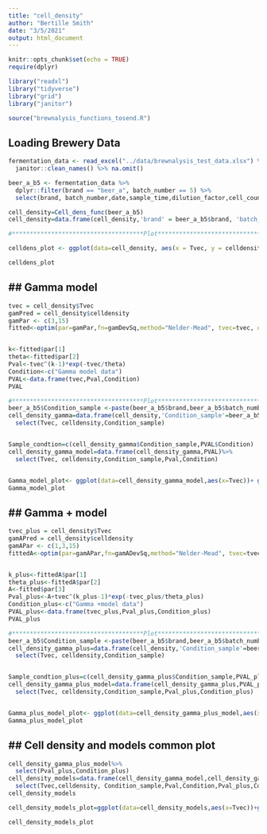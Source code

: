 ```yaml
---
title: "cell_density"
author: "Bertille Smith"
date: "3/5/2021"
output: html_document
---
```


```r
knitr::opts_chunk$set(echo = TRUE)
require(dplyr)

library("readxl")
library("tidyverse")
library("grid")
library("janitor")

source("brewnalysis_functions_tosend.R")

```

## Loading Brewery Data

```r
fermentation_data <- read_excel("../data/brewnalysis_test_data.xlsx") %>%
  janitor::clean_names() %>% na.omit()

beer_a_b5 <- fermentation_data %>%
  dplyr::filter(brand == "beer_a", batch_number == 5) %>%
  select(brand, batch_number,date,sample_time,dilution_factor,cell_count_1_live_cells,cell_count_1_squares_counted,cell_count_2_live_cells,cell_count_2_squares_counted)

cell_density=Cell_dens_func(beer_a_b5)
cell_density=data.frame(cell_density,'brand' = beer_a_b5$brand, 'batch_number' = beer_a_b5$batch_number)

#*************************************Plot**************************************

celldens_plot <- ggplot(data=cell_density, aes(x = Tvec, y = celldensity, color = brand, shape = factor(batch_number))) +geom_point() + geom_line()+labs(title = "Cell density in wort according to fermentation time", x="Fermentation time (hours)",y="Cell density")

celldens_plot
```

## ## Gamma model 

```r
tvec = cell_density$Tvec
gamPred = cell_density$celldensity
gamPar <- c(3,15)
fitted<-optim(par=gamPar,fn=gamDevSq,method="Nelder-Mead", tvec=tvec, obs=gamPred)


k<-fitted$par[1]
theta<-fitted$par[2]
Pval<-tvec^(k-1)*exp(-tvec/theta)
Condition<-c("Gamma model data")
PVAL<-data.frame(tvec,Pval,Condition)
PVAL

#*************************************Plot**************************************
beer_a_b5$Condition_sample <-paste(beer_a_b5$brand,beer_a_b5$batch_number,sep="_b")
cell_density_gamma=data.frame(cell_density,'Condition_sample'=beer_a_b5$Condition_sample )%>%
  select(Tvec, celldensity,Condition_sample)


Sample_condtion=c(cell_density_gamma$Condition_sample,PVAL$Condition)
cell_density_gamma_model=data.frame(cell_density_gamma,PVAL)%>%
  select(Tvec, celldensity,Condition_sample,Pval,Condition)


Gamma_model_plot<- ggplot(data=cell_density_gamma_model,aes(x=Tvec))+ geom_line(aes(y=celldensity,colour = factor(Condition_sample)))+geom_point(aes(y=celldensity,colour = factor(Condition_sample)))+geom_line(aes(y=Pval,colour = factor(Condition)))+geom_point(aes(y=Pval,colour = factor(Condition)))+labs(title = "Cell density in wort according to fermentation time", x="Fermentation time (hours)",y="Cell density")
Gamma_model_plot

```
## ## Gamma + model 

```r
tvec_plus = cell_density$Tvec
gamAPred = cell_density$celldensity
gamAPar <- c(1,3,15)
fittedA<-optim(par=gamAPar,fn=gamADevSq,method="Nelder-Mead", tvec=tvec, obs=gamAPred)


k_plus<-fittedA$par[1]
theta_plus<-fittedA$par[2]
A<-fitted$par[3]
Pval_plus<-A+tvec^(k_plus-1)*exp(-tvec_plus/theta_plus)
Condition_plus<-c("Gamma +model data")
PVAL_plus<-data.frame(tvec_plus,Pval_plus,Condition_plus)
PVAL_plus

#*************************************Plot**************************************
beer_a_b5$Condition_sample <-paste(beer_a_b5$brand,beer_a_b5$batch_number,sep="_b")
cell_density_gamma_plus=data.frame(cell_density,'Condition_sample'=beer_a_b5$Condition_sample )%>%
  select(Tvec, celldensity,Condition_sample)


Sample_condtion_plus=c(cell_density_gamma_plus$Condition_sample,PVAL_plus$Condition_plus)
cell_density_gamma_plus_model=data.frame(cell_density_gamma_plus,PVAL_plus)%>%
  select(Tvec, celldensity,Condition_sample,Pval_plus,Condition_plus)


Gamma_plus_model_plot<- ggplot(data=cell_density_gamma_plus_model,aes(x=Tvec))+ geom_line(aes(y=celldensity,colour = factor(Condition_sample)))+geom_point(aes(y=celldensity,colour = factor(Condition_sample)))+geom_line(aes(y=Pval_plus,colour = factor(Condition_plus)))+geom_point(aes(y=Pval_plus,colour = factor(Condition_plus)))+labs(title = "Cell density in wort according to fermentation time", x="Fermentation time (hours)",y="Cell density")
Gamma_plus_model_plot

```
## ## Cell density and models common plot
```r
cell_density_gamma_plus_model%>%
  select(Pval_plus,Condition_plus)
cell_density_models=data.frame(cell_density_gamma_model,cell_density_gamma_plus_model)%>%
  select(Tvec,celldensity, Condition_sample,Pval,Condition,Pval_plus,Condition_plus)
cell_density_models

cell_density_models_plot=ggplot(data=cell_density_models,aes(x=Tvec))+geom_line(aes(y=celldensity,colour = factor(Condition_sample)))+geom_point(aes(y=celldensity,colour = factor(Condition_sample)))+geom_line(aes(y=Pval,colour = factor(Condition)))+geom_point(aes(y=Pval,colour = factor(Condition)))+geom_line(aes(y=Pval_plus,colour = factor(Condition_plus)))+geom_point(aes(y=Pval_plus,colour = factor(Condition_plus)))+labs(title = "Cell density in wort according to fermentation time", x="Fermentation time (hours)",y="Cell density")

cell_density_models_plot

```

